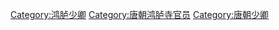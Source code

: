 [[Category:鸿胪少卿|Category:鸿胪少卿]]
[[Category:唐朝鸿胪寺官员|Category:唐朝鸿胪寺官员]]
[[Category:唐朝少卿|Category:唐朝少卿]]